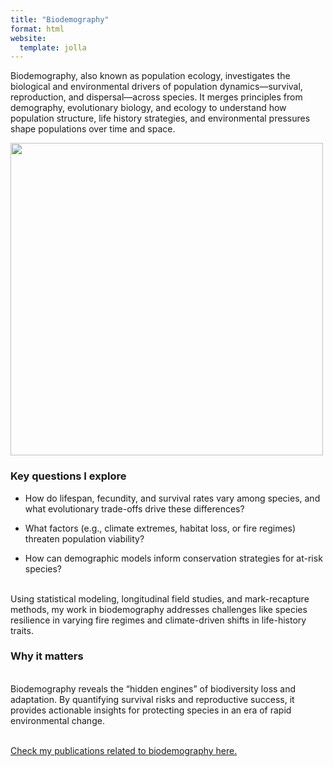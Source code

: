```yaml
---
title: "Biodemography"
format: html
website:
  template: jolla
---
```


Biodemography, also known as population ecology, investigates the biological and environmental drivers of population dynamics—survival, reproduction, and dispersal—across species. It merges principles from demography, evolutionary biology, and ecology to understand how population structure, life history strategies, and environmental pressures shape populations over time and space.

![](research/demographicrates.png){fig-align="center" width="500"}

### **Key questions I explore**

-   How do lifespan, fecundity, and survival rates vary among species, and what evolutionary trade-offs drive these differences?

-   What factors (e.g., climate extremes, habitat loss, or fire regimes) threaten population viability?

-   How can demographic models inform conservation strategies for at-risk species?

\
Using statistical modeling, longitudinal field studies, and mark-recapture methods, my work in biodemography addresses challenges like species resilience in varying fire regimes and climate-driven shifts in life-history traits.

### **Why it matters**

\
Biodemography reveals the “hidden engines” of biodiversity loss and adaptation. By quantifying survival risks and reproductive success, it provides actionable insights for protecting species in an era of rapid environmental change.

\
[Check my publications related to biodemography here.](publications.qmd)
